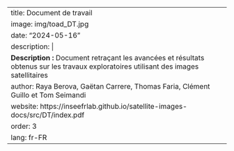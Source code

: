 ---
title: Document de travail
image: img/toad_DT.jpg
date: "2024-05-16"
description: |
  <b>Description :</b> Document retraçant les avancées et résultats obtenus sur les travaux exploratoires utilisant des images satellitaires
author: Raya Berova, Gaëtan Carrere, Thomas Faria, Clément Guillo et Tom Seimandi
website: https://inseefrlab.github.io/satellite-images-docs/src/DT/index.pdf
order: 3
lang: fr-FR
---